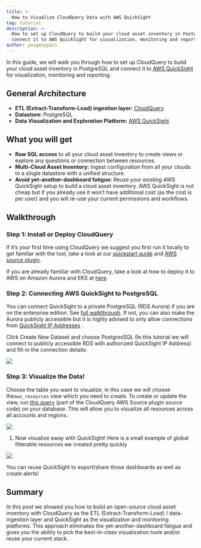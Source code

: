 ```yaml
---
title: >-
  How to Visualize CloudQuery Data with AWS QuickSight
tag: tutorial
description: >-
  How to set up CloudQuery to build your cloud asset inventory in PostgreSQL and
  connect it to AWS QuickSight for visualization, monitoring and reporting.
author: yevgenypats
---
```



<HowToGuideHeader/>

In this guide, we will walk you through how to set up CloudQuery to build your cloud asset inventory in PostgreSQL and connect it to [AWS QuickSight](https://aws.amazon.com/quicksight/) for visualization, monitoring and reporting.

## General Architecture

- **ETL (Extract-Transform-Load) ingestion layer:** [CloudQuery](https://github.com/cloudquery/cloudquery)
- **Datastore:** PostgreSQL
- **Data Visualization and Exploration Platform:** [AWS QuickSight](https://aws.amazon.com/quicksight/)

## What you will get

- **Raw SQL access** to all your cloud asset inventory to create views or explore any questions or connection between resources.
- **Multi-Cloud Asset Inventory:** Ingest configuration from all your clouds to a single datastore with a unified structure.
- **Avoid yet-another-dashboard fatigue:** Reuse your existing AWS QuickSight setup to build a cloud asset inventory. AWS QuickSight is not cheap but if you already use it won’t have additional cost (as the cost is per user) and you will re-use your current permissions and workflows.

## Walkthrough

### Step 1: Install or Deploy CloudQuery

If it’s your first time using CloudQuery we suggest you first run it locally to get familiar with the tool, take a look at our [quickstart guide](/docs/quickstart) and [AWS source plugin](https://hub.cloudquery.io/plugins/source/cloudquery/aws).

If you are already familiar with CloudQuery, take a look at how to deploy it to AWS on Amazon Aurora and EKS at [here](https://github.com/cloudquery/terraform-aws-cloudquery).

### Step 2: Connecting AWS QuickSight to PostgreSQL

You can connect QuickSight to a private PostgreSQL (RDS Aurora) if you are on the enterprise edition. See [full walkthrough](https://aws.amazon.com/premiumsupport/knowledge-center/quicksight-redshift-private-connection/). If not, you can also make the Aurora publicly accessible but it is highly advised to only allow connections from [QuickSight IP Addresses](https://docs.aws.amazon.com/quicksight/latest/user/regions.html) .

Click Create New Dataset and choose PostgresSQL (In this tutorial we will connect to publicly accessible RDS with authorized QuickSight IP Address) and fill-in the connection details:

![](/images/blog/cloud-asset-inventory-cloudquery-aws-quicksight/1.png)

### Step 3: Visualize the Data!

Choose the table you want to visualize, in this case we will choose the`aws_resources` view which you need to create. To create or update the view, run [this query](https://github.com/cloudquery/cloudquery/blob/main/plugins/source/aws/views/resources.sql) (part of the CloudQuery AWS Source plugin source code) on your database. This will allow you to visualize all resources across all accounts and regions.

![](/images/blog/cloud-asset-inventory-cloudquery-aws-quicksight/2.png)

1. Now visualize away with QuickSight! Here is a small example of global filterable resources we created pretty quickly

![](/images/blog/cloud-asset-inventory-cloudquery-aws-quicksight/3.png)

You can reuse QuickSight to export/share those dashboards as well as create alerts!

## Summary

In this post we showed you how to build an open-source cloud asset inventory with CloudQuery as the ETL (Extract-Transform-Load) / data-ingestion layer and QuickSight as the visualization and monitoring platforms. This approach eliminates the yet-another-dashboard fatigue and gives you the ability to pick the best-in-class visualization tools and/or reuse your current stack.
